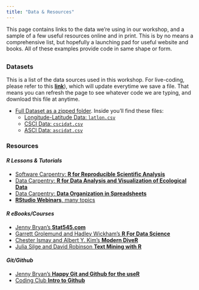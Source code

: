 ```yaml
---
title: "Data & Resources"
---
```


This page contains links to the data we're using in our workshop, and a sample of a few useful resources online and in print. This is by no means a comprehensive list, but hopefully a launching pad for useful website and books. All of these examples provide code in same shape or form.

## {.tabset .tabset-fade}

### Datasets

This is a list of the data sources used in this workshop. For live-coding, please refer to this [**link**](https://dl.dropboxusercontent.com/s/odkuptfvl5kqskt/2018-R-DAVIS-w1.R?dl=0)), which will update everytime we save a file. That means you can refresh the page to see whatever code we are typing, and download this file at anytime.

 - [Full Dataset as a zipped folder](https://github.com/SCCWRP/CABW2018_R_training/raw/update_mapping/data/datazip.zip). Inside you'll find these files:
    - [Longitude-Latitude Data: `latlon.csv`](https://raw.githubusercontent.com/SCCWRP/CABW2018_R_training/master/data/latlon.csv)
    - [CSCI Data: `cscidat.csv`](https://raw.githubusercontent.com/SCCWRP/CABW2018_R_training/master/data/cscidat.csv)
    - [ASCI Data: `ascidat.csv`](https://raw.githubusercontent.com/SCCWRP/CABW2018_R_training/master/data/ascidat.csv)

### Resources

#### *R Lessons & Tutorials*

* [Software Carpentry: **R for Reproducible Scientific Analysis**](http://data-lessons.github.io/gapminder-R/)
* [Data Carpentry: **R for Data Analysis and Visualization of Ecological Data**](http://www.datacarpentry.org/R-ecology-lesson/)
* [Data Carpentry: **Data Organization in Spreadsheets**](http://www.datacarpentry.org/spreadsheet-ecology-lesson/)
* [**RStudio Webinars**, many topics](https://www.rstudio.com/resources/webinars/)

#### *R eBooks/Courses*

* [Jenny Bryan's **Stat545.com**](http://stat545.com/)
* [Garrett Grolemund and Hadley Wickham's **R For Data Science**](http://r4ds.had.co.nz/)
* [Chester Ismay and Albert Y. Kim's **Modern DiveR**](https://ismayc.github.io/moderndiver-book/)
* [Julia Silge and David Robinson **Text Mining with R**](http://tidytextmining.com/)

#### *Git/Github* 

* [Jenny Bryan's **Happy Git and Github for the useR**](http://happygitwithr.com/)
* [Coding Club **Intro to Github**](https://ourcodingclub.github.io/2017/02/27/git.html)
